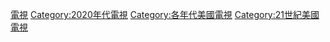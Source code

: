 [[Category:2020年代美國|電視]]
[[Category:2020年代電視|Category:2020年代電視]]
[[Category:各年代美國電視|Category:各年代美國電視]]
[[Category:21世紀美國電視|Category:21世紀美國電視]]